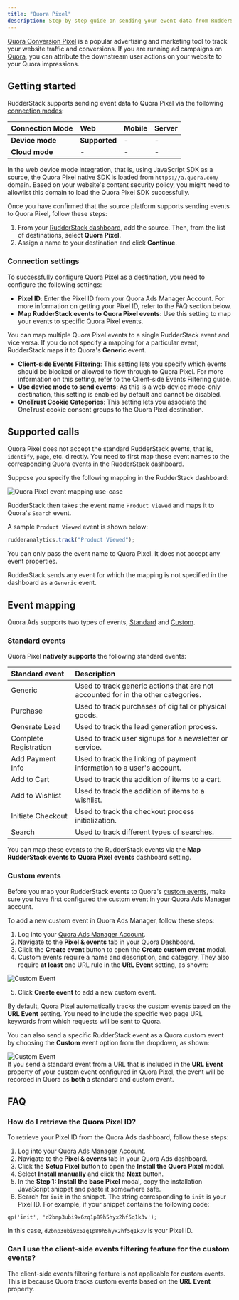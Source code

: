 ```yaml
---
title: "Quora Pixel"
description: Step-by-step guide on sending your event data from RudderStack to Quora Pixel.
---
```


[Quora Conversion Pixel](https://quoraadsupport.zendesk.com/hc/en-us/articles/115010303387-About-the-Quora-Pixel) is a popular advertising and marketing tool to track your website traffic and conversions.  If you are running ad campaigns on [Quora](https://quora.com/), you can attribute the downstream user actions on your website to your Quora impressions.

## Getting started

RudderStack supports sending event data to Quora Pixel via the following <a href="https://rudderstack.com/docs/rudderstack-cloud/rudderstack-connection-modes/">connection modes</a>:

| **Connection Mode** | **Web**       | **Mobile**    | **Server**    |
| :------------------ | :------------ | :------------ | :------------ |
| **Device mode**     |     **Supported**          |        -       |        -       |
| **Cloud mode**      |      -         |        -       |         -      |

<div class="infoBlock">
In the web device mode integration, that is, using <Link to="/sources/event-streams/sdks/rudderstack-javascript-sdk">JavaScript SDK</Link> as a source, the Quora Pixel native SDK is loaded from <code class="inline-code">https://a.quora.com/</code> domain. Based on your website's content security policy, you might need to <Link to="/sources/event-streams/sdks/rudderstack-javascript-sdk/load-js-sdk/#allowlist-destination-domain">allowlist this domain</Link> to load the Quora Pixel SDK successfully.
</div>

Once you have confirmed that the source platform supports sending events to Quora Pixel, follow these steps:

1. From your [RudderStack dashboard](https://app.rudderstack.com/), add the source. Then, from the list of destinations, select **Quora Pixel**.
2. Assign a name to your destination and click **Continue**.

### Connection settings 

To successfully configure Quora Pixel as a destination, you need to configure the following settings:

- **Pixel ID**: Enter the Pixel ID from your Quora Ads Manager Account. For more information on getting your Pixel ID, refer to the <Link to="#how-do-i-retrieve-the-quora-pixel-id">FAQ</Link> section below.
- **Map RudderStack events to Quora Pixel events**: Use this setting to map your events to specific Quora Pixel events.

<div class="infoBlock">
You can map multiple Quora Pixel events to a single RudderStack event and vice versa. If you do not specify a mapping for a particular event, RudderStack maps it to Quora's <strong>Generic</strong> event.
</div>

- **Client-side Events Filtering**: This setting lets you specify which events should be blocked or allowed to flow through to Quora Pixel. For more information on this setting, refer to the <Link to="/sources/sdks/event-filtering/">Client-side Events Filtering</Link> guide.
- **Use device mode to send events**: As this is a <Link to="https://www.rudderstack.com/docs/destinations/rudderstack-connection-modes/#device-mode">web device mode</Link>-only destination, this setting is enabled by default and cannot be disabled.
- **OneTrust Cookie Categories**: This setting lets you associate the <Link to="/sources/sdks/rudderstack-javascript-sdk/consent-managers/onetrust/">OneTrust</Link> cookie consent groups to the Quora Pixel destination.

## Supported calls

Quora Pixel does not accept the standard RudderStack events, that is, <Link to="/event-spec/standard-events/identify/">`identify`</Link>, <Link to="/event-spec/standard-events/page/">`page`</Link>, etc. directly. You need to first map these event names to the corresponding Quora events in the RudderStack dashboard.

Suppose you specify the following mapping in the RudderStack dashboard:

<img src="../../assets/event-stream-destinations/quora-pixel-usecase.png" alt="Quora Pixel event mapping use-case" />

RudderStack then takes the event name `Product Viewed` and maps it to Quora's `Search` event.

A sample `Product Viewed` event is shown below:

```javascript
rudderanalytics.track("Product Viewed");
```

<div class="warningBlock">
You can only pass the event name to Quora Pixel. It does not accept any event properties.
</div>

RudderStack sends any event for which the mapping is not specified in the dashboard as a `Generic` event.

## Event mapping

Quora Ads supports two types of events, [Standard](https://quoraadsupport.zendesk.com/hc/en-us/articles/360029101832-Standard-Events) and [Custom](https://quoraadsupport.zendesk.com/hc/en-us/articles/360029101852).

### Standard events

Quora Pixel **natively supports** the following standard events:

| Standard event | Description |
| :-------| :--------|
| Generic | Used to track generic actions that are not accounted for in the other categories. |
| Purchase | Used to track purchases of digital or physical goods. |
| Generate Lead | Used to track the lead generation process. |
| Complete Registration |  Used to track user signups for a newsletter or service. |
| Add Payment Info | Used to track the linking of payment information to a user's account. |
| Add to Cart | Used to track the addition of items to a cart. |
| Add to Wishlist | Used to track the addition of items to a wishlist. |
| Initiate Checkout | Used to track the checkout process initialization. |
| Search | Used to track different types of searches. |

You can map these events to the RudderStack events via the **Map RudderStack events to Quora Pixel events** dashboard setting.

### Custom events

Before you map your RudderStack events to Quora's [custom events](https://quoraadsupport.zendesk.com/hc/en-us/articles/360029101852), make sure you have first configured the custom event in your Quora Ads Manager account.

To add a new custom event in Quora Ads Manager, follow these steps:

1. Log into your [Quora Ads Manager Account](https://www.quora.com/ads/account).
2. Navigate to the **Pixel & events** tab in your Quora Dashboard.
3. Click the **Create event** button to open the **Create custom event** modal.
4. Custom events require a name and description, and category. They also require **at least** one URL rule in the **URL Event** setting, as shown:

<img src="../../assets/event-stream-destinations/quora-pixel-custom-event.png" alt="Custom Event"/>

5. Click **Create event** to add a new custom event.

By default, Quora Pixel automatically tracks the custom events based on the <strong>URL Event</strong> setting. You need to include the specific web page URL keywords from which requests will be sent to Quora.

You can also send a specific RudderStack event as a Quora custom event by choosing the **Custom** event option from the dropdown, as shown:

<img src="../../assets/event-stream-destinations/quora-pixel-custom-events-example.png" alt="Custom Event" />

<div class="warningBlock">
If you send a <Link to="#standard-events">standard event</Link> from a URL that is included in the <strong>URL Event</strong> property of your custom event configured in Quora Pixel, the event will be recorded in Quora as <strong>both</strong> a standard and custom event.
</div>

## FAQ

### How do I retrieve the Quora Pixel ID?

To retrieve your Pixel ID from the Quora Ads dashboard, follow these steps:

1. Log into your [Quora Ads Manager Account](https://www.quora.com/ads/account).
2. Navigate to the **Pixel & events** tab in your Quora Ads dashboard.
3. Click the **Setup Pixel** button to open the **Install the Quora Pixel** modal.
4. Select **Install manually** and click the **Next** button.
5. In the **Step 1: Install the base Pixel** modal, copy the installation JavaScript snippet and paste it somewhere safe.
6. Search for `init` in the snippet. The string corresponding to `init` is your Pixel ID. For example, if your snippet contains the following code:

```
qp('init', 'd2bnp3ubi9x6zq1p89h5hyx2hf5q1k3v');
```
In this case, `d2bnp3ubi9x6zq1p89h5hyx2hf5q1k3v` is your Pixel ID.

### Can I use the client-side events filtering feature for the custom events?

The <Link to="/sources/sdks/event-filtering/">client-side events filtering</Link> feature is not applicable for custom events. This is because Quora tracks custom events based on the **URL Event** property.
